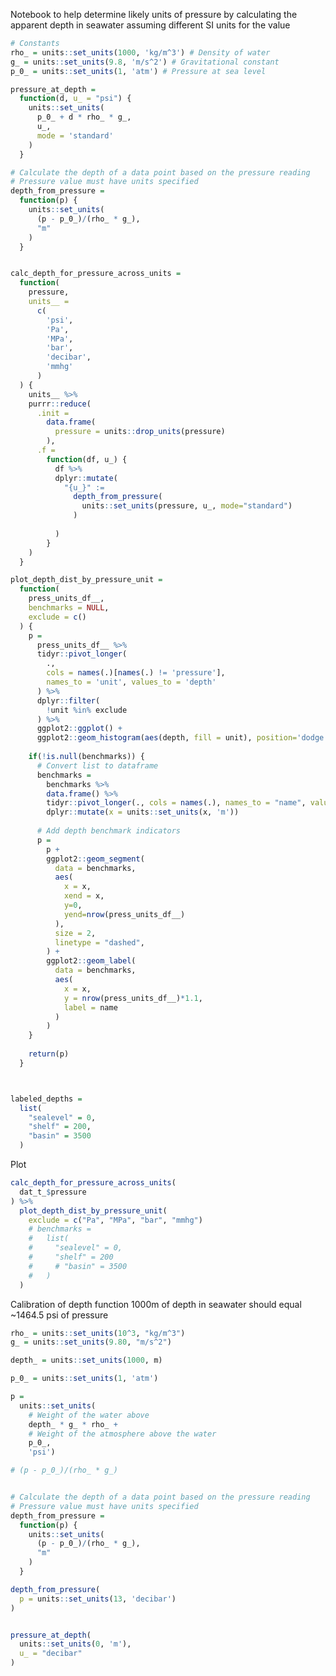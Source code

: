 
Notebook to help determine likely units of pressure by calculating the apparent depth in seawater assuming different SI units for the value 
```r
# Constants
rho_ = units::set_units(1000, 'kg/m^3') # Density of water
g_ = units::set_units(9.8, 'm/s^2') # Gravitational constant
p_0_ = units::set_units(1, 'atm') # Pressure at sea level

pressure_at_depth = 
  function(d, u_ = "psi") {
    units::set_units(
      p_0_ + d * rho_ * g_,
      u_, 
      mode = 'standard'
    )
  }

# Calculate the depth of a data point based on the pressure reading
# Pressure value must have units specified
depth_from_pressure = 
  function(p) {
    units::set_units(
      (p - p_0_)/(rho_ * g_),
      "m"
    )
  }


calc_depth_for_pressure_across_units = 
  function(
    pressure,
    units__ = 
      c(
        'psi', 
        'Pa',
        'MPa',
        'bar',
        'decibar',
        'mmhg'
      )
  ) {
    units__ %>% 
    purrr::reduce(
      .init = 
        data.frame(
          pressure = units::drop_units(pressure)
        ),
      .f = 
        function(df, u_) {
          df %>% 
          dplyr::mutate(
            "{u_}" := 
              depth_from_pressure(
                units::set_units(pressure, u_, mode="standard")
              )
            
          )
        }
    )
  }

plot_depth_dist_by_pressure_unit = 
  function(
    press_units_df__,
    benchmarks = NULL,
    exclude = c()
  ) {
    p = 
      press_units_df__ %>% 
      tidyr::pivot_longer(
        ., 
        cols = names(.)[names(.) != 'pressure'],
        names_to = 'unit', values_to = 'depth'
      ) %>% 
      dplyr::filter(
        !unit %in% exclude
      ) %>% 
      ggplot2::ggplot() + 
      ggplot2::geom_histogram(aes(depth, fill = unit), position='dodge')
    
    if(!is.null(benchmarks)) {
      # Convert list to dataframe
      benchmarks = 
        benchmarks %>% 
        data.frame() %>% 
        tidyr::pivot_longer(., cols = names(.), names_to = "name", values_to = "x") %>% 
        dplyr::mutate(x = units::set_units(x, 'm'))
      
      # Add depth benchmark indicators
      p = 
        p + 
        ggplot2::geom_segment(
          data = benchmarks,
          aes(
            x = x, 
            xend = x, 
            y=0, 
            yend=nrow(press_units_df__)
          ),
          size = 2,
          linetype = "dashed",
        ) + 
        ggplot2::geom_label(
          data = benchmarks, 
          aes(
            x = x, 
            y = nrow(press_units_df__)*1.1, 
            label = name
          )
        )
    }
    
    return(p)
  }



labeled_depths = 
  list(
    "sealevel" = 0,
    "shelf" = 200,
    "basin" = 3500
  )
```


Plot
```r
calc_depth_for_pressure_across_units(
  dat_t_$pressure
) %>% 
  plot_depth_dist_by_pressure_unit(
    exclude = c("Pa", "MPa", "bar", "mmhg")
    # benchmarks = 
    #   list(
    #     "sealevel" = 0,
    #     "shelf" = 200
    #     # "basin" = 3500
    #   )
  )
```


Calibration of depth function
1000m of depth in seawater should equal ~1464.5 psi of pressure
```r
rho_ = units::set_units(10^3, "kg/m^3")
g_ = units::set_units(9.80, "m/s^2")

depth_ = units::set_units(1000, m)

p_0_ = units::set_units(1, 'atm')

p = 
  units::set_units(
    # Weight of the water above
    depth_ * g_ * rho_ + 
    # Weight of the atmosphere above the water
    p_0_, 
    'psi')

# (p - p_0_)/(rho_ * g_)


# Calculate the depth of a data point based on the pressure reading
# Pressure value must have units specified
depth_from_pressure = 
  function(p) {
    units::set_units(
      (p - p_0_)/(rho_ * g_),
      "m"
    )
  }
```
```r
depth_from_pressure(
  p = units::set_units(13, 'decibar')
)


pressure_at_depth(
  units::set_units(0, 'm'),
  u_ = "decibar"
)
```

















